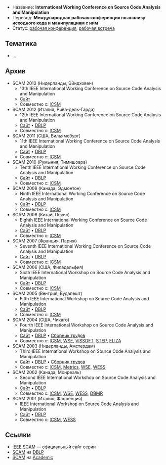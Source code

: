 * Название: '''International Working Conference on Source Code Analysis and Manipulation'''
* Перевод: '''Международная рабочая конференция по анализу исходного кода и манипуляциям с ним'''
* Статус: [[Working-Conference|рабочая конференция]], [[Workshop|рабочая встреча]]

== Тематика ==
* …

== Архив ==
* SCAM 2013 (Нидерланды, Эйндховен)
** 13th IEEE International Working Conference on Source Code Analysis and Manipulation
** [http://www.ieee-scam.org/2013/ Сайт]
** Совместно с: [[ICSM]]
* SCAM 2012 (Италия, Рива-дель-Гарда)
** 12th IEEE International Working Conference on Source Code Analysis and Manipulation
** [http://www.ieee-scam.org/2012/ Сайт] • [http://dblp.uni-trier.de/db/conf/scam/scam2012.html DBLP]
** Совместно с: [[ICSM]]
* SCAM 2011 (США, Вильямсбург)
** 11th IEEE International Working Conference on Source Code Analysis and Manipulation
** [http://www.ieee-scam.org/2011/ Сайт] • [http://dblp.uni-trier.de/db/conf/scam/scam2011.html DBLP]
** Совместно с: [[ICSM]]
* SCAM 2010 (Румыния, Тимишоара)
** Tenth IEEE International Working Conference on Source Code Analysis and Manipulation
** [http://www.ieee-scam.org/2010/ Сайт] • [http://dblp.uni-trier.de/db/conf/scam/scam2010.html DBLP]
** Совместно с: [[ICSM]]
* SCAM 2009 (Канада, Эдмонтон)
** Ninth IEEE International Working Conference on Source Code Analysis and Manipulation
** [http://www.ieee-scam.org/2009/ Сайт] • [http://dblp.uni-trier.de/db/conf/scam/scam2009.html DBLP]
** Совместно с: [[ICSM]]
* SCAM 2008 (Китай, Пекин)
** Eighth IEEE International Working Conference on Source Code Analysis and Manipulation
** [http://www.ieee-scam.org/2008/ Сайт] • [http://dblp.uni-trier.de/db/conf/scam/scam2008.html DBLP]
** Совместно с: [[ICSM]]
* SCAM 2007 (Франция, Париж)
** Seventh IEEE International Working Conference on Source Code Analysis and Manipulation
** [http://www.ieee-scam.org/2007/ Сайт] • [http://dblp.uni-trier.de/db/conf/scam/scam2007.html DBLP]
** Совместно с: [[ICSM]]
* SCAM 2006 (США, Филадельфия)
** Sixth IEEE International Workshop on Source Code Analysis and Manipulation
** [http://www.ieee-scam.org/2006/ Сайт] • [http://dblp.uni-trier.de/db/conf/scam/scam2006.html DBLP]
** Совместно с: [[ICSM]]
* SCAM 2005 (Венгрия, Будапешт)
** Fifth IEEE International Workshop on Source Code Analysis and Manipulation
** [http://www.ieee-scam.org/2005/ Сайт] • [http://dblp.uni-trier.de/db/conf/scam/scam2005.html DBLP]
** Совместно с: [[ICSM]]
* SCAM 2004 (США, Чикаго)
** Fourth IEEE International Workshop on Source Code Analysis and Manipulation
** [http://www.ieee-scam.org/2004/home.html Сайт] • [http://dblp.uni-trier.de/db/conf/scam/scam2004.html DBLP] • [http://ieeexplore.ieee.org/xpl/tocresult.jsp?isnumber=30171&isYear=2004 Сборник трудов]
** Совместно с: [[ICSM]], [[WSE]], [[VISSOFT]], [[STEP]], [[ELIZA]]
* SCAM 2003 (Нидерланды, Амстердам)
** Third IEEE International Workshop on Source Code Analysis and Manipulation
** [http://www.ieee-scam.org/2003/home.html Сайт] • [http://dblp.uni-trier.de/db/conf/scam/scam2003.html DBLP] • [http://ieeexplore.ieee.org/xpl/tocresult.jsp?isnumber=27776&isYear=2003 Сборник трудов]
** Совместно с: [[ICSM]], [[Metrics]], [[WSE]], [[WESS]]
* SCAM 2002 (Канада, Монреаль)
** Second IEEE International Workshop on Source Code Analysis and Manipulation
** [http://www.ieee-scam.org/2002/home.html Сайт] • [http://dblp.uni-trier.de/db/conf/scam/scam2002.html DBLP]
** Совместно с: [[ICSM]], [[WSE]], [[WESS]], [[DBMR]]
* SCAM 2001 (Италия, Флоренция)
** IEEE International Workshop on Source Code Analysis and Manipulation
** [http://www.ieee-scam.org/2001/home.html Сайт] • [http://dblp.uni-trier.de/db/conf/scam/scam2001.html DBLP]
** Совместно с: [[ICSM]], [[WESS]]

== Ссылки ==
* [http://www.ieee-scam.org/ IEEE SCAM] — официальный сайт серии
* [http://dblp.uni-trier.de/db/conf/scam/ SCAM] на [[DBLP]]
* [http://academic.research.microsoft.com/Conference/2269/ SCAM] на [[Academic]]
